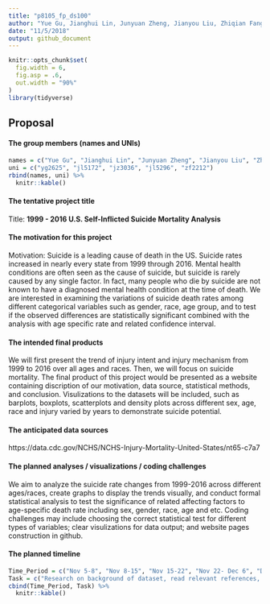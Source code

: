 ```yaml
---
title: "p8105_fp_ds100"
author: "Yue Gu, Jianghui Lin, Junyuan Zheng, Jianyou Liu, Zhiqian Fang"
date: "11/5/2018"
output: github_document
---
```


```r
knitr::opts_chunk$set(
  fig.width = 6,
  fig.asp = .6,
  out.width = "90%"
)
library(tidyverse)
```

## Proposal 

#### The group members (names and UNIs) 
```r
names = c("Yue Gu", "Jianghui Lin", "Junyuan Zheng", "Jianyou Liu", "Zhiqian Fang")
uni = c("yg2625", "jl5172", "jz3036", "jl5296", "zf2212")
rbind(names, uni) %>% 
  knitr::kable()
```

#### The tentative project title

Title: __1999 - 2016 U.S. Self-Inflicted Suicide Mortality Analysis__

#### The motivation for this project

Motivation: 
Suicide is a leading cause of death in the US. Suicide rates increased in nearly every state from 1999 through 2016. Mental health conditions are often seen as the cause of suicide, but suicide is rarely caused by any single factor. In fact, many people who die by suicide are not known to have a diagnosed mental health condition at the time of death. We are interested in examining the variations of suicide death rates among different categorical variables such as gender, race, age group, and to test if the observed differences are statistically significant combined with the analysis with age specific rate and related confidence interval.

#### The intended final products

We will first present the trend of injury intent and injury mechanism from 1999 to 2016 over all ages and races. Then, we will focus on suicide mortality. The final product of this project would be presented as a website containing discription of our motivation, data source, statistical methods, and conclusion. Visulizations to the datasets will be included, such as barplots, boxplots, scatterplots and density plots across different sex, age, race and injury varied by years to demonstrate suicide potential.

#### The anticipated data sources
https://data.cdc.gov/NCHS/NCHS-Injury-Mortality-United-States/nt65-c7a7

#### The planned analyses / visualizations / coding challenges
We aim to analyze the suicide rate changes from 1999-2016 across different ages/races, create graphs to display the trends visually, and conduct formal statistical analysis to test the significance of related affecting factors to age-specific death rate including sex, gender, race, age and etc. Coding challenges may include choosing the correct statistical test for different types of variables; clear visulizations for data output; and website pages construction in github.

#### The planned timeline
```r
Time_Period = c("Nov 5-8", "Nov 8-15", "Nov 15-22", "Nov 22- Dec 6", "Dec 6")
Task = c("Research on background of dataset, read relevant references, and understand its structure and variables", "Work on report - Load, clean, manipulate data; Create visualizations", "Work on report - Perform statistical analysis and summarize findings/conclusions", "Work on website construction and screencast; Finalize report", "Submit everything!")
cbind(Time_Period, Task) %>% 
  knitr::kable()
```






